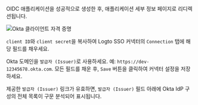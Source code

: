 
OIDC 애플리케이션을 성공적으로 생성한 후, 애플리케이션 세부 정보 페이지로 리디렉션됩니다.

<img src={oktaClientCredentialsImage} alt="Okta 클라이언트 자격 증명" />

`client ID`와 `client secret`을 복사하여 Logto SSO 커넥터의 `Connection` 탭에 해당 필드를 채우세요.

Okta 도메인을 `발급자 (Issuer)`로 사용하세요. 예: `https://dev-12345678.okta.com`. 모든 필드를 채운 후, `Save` 버튼을 클릭하여 커넥터 설정을 저장하세요.

제공한 `발급자 (Issuer)` 링크가 유효하면, `발급자 (Issuer)` 필드 아래에 Okta IdP 구성의 전체 목록이 구문 분석되어 표시됩니다.
